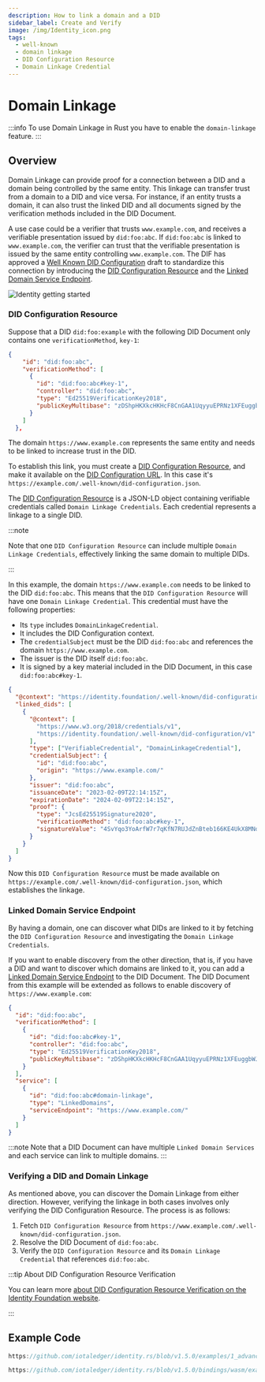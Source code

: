 ```yaml
---
description: How to link a domain and a DID
sidebar_label: Create and Verify
image: /img/Identity_icon.png
tags:
  - well-known
  - domain linkage
  - DID Configuration Resource
  - Domain Linkage Credential
---
```



# Domain Linkage

:::info
To use Domain Linkage in Rust you have to enable the `domain-linkage` feature.
:::

## Overview

Domain Linkage can provide proof for a connection between a DID and a domain being controlled by the same entity.
This linkage can transfer trust from a domain to a DID and vice versa.
For instance, if an entity trusts a domain, it can also trust the linked DID and all documents signed by
the verification methods included in the DID Document.

A use case could be a verifier that trusts `www.example.com`, and receives a verifiable presentation issued by `did:foo:abc`.
If `did:foo:abc` is linked to `www.example.com`, the verifier can trust that the verifiable presentation is issued by
the same entity controlling `www.example.com`.
The DIF has approved a [Well Known DID Configuration](https://identity.foundation/.well-known/resources/did-configuration/) draft to standardize this connection by introducing
the [DID Configuration Resource](https://identity.foundation/.well-known/resources/did-configuration/#did-configuration-resource) and the [Linked Domain Service Endpoint](https://identity.foundation/.well-known/resources/did-configuration/#linked-domain-service-endpoint).

![Identity getting started](/img/domain-linkage-diagram.png)

### DID Configuration Resource

Suppose that a DID `did:foo:example` with the following DID Document only contains one `verificationMethod`,  `key-1`:

```json {5}
{
    "id": "did:foo:abc",
    "verificationMethod": [
      {
        "id": "did:foo:abc#key-1",
        "controller": "did:foo:abc",
        "type": "Ed25519VerificationKey2018",
        "publicKeyMultibase": "zDShpHKXkcHKHcF8CnGAA1UqyyuEPRNz1XFEuggbWJQSq"
      }
    ]
  },
```

The domain `https://www.example.com` represents the same entity and needs to be linked to increase trust in the DID.

To establish this link, you must create a [DID Configuration Resource](https://identity.foundation/.well-known/resources/did-configuration/#did-configuration-resource),
and make it available on the [DID Configuration URL](https://identity.foundation/.well-known/resources/did-configuration/#did-configuration-uri).
In this case it's `https://example.com/.well-known/did-configuration.json`.

The [DID Configuration Resource](https://identity.foundation/.well-known/resources/did-configuration/#did-configuration-resource) is a JSON-LD object containing verifiable credentials called `Domain Linkage Credentials`.
Each credential represents a linkage to a single DID.

:::note

Note that one `DID Configuration Resource` can include multiple `Domain Linkage Credentials`,
effectively linking the same domain to multiple DIDs.

:::

In this example, the domain `https://www.example.com` needs to be linked to the DID `did:foo:abc`.
This means that the `DID Configuration Resource` will have one `Domain Linkage Credential`.
This credential must have the following properties:

- Its `type` includes `DomainLinkageCredential`.
- It includes the DID Configuration context.
- The `credentialSubject` must be the DID `did:foo:abc` and references the domain `https://www.example.com`.
- The issuer is the DID itself `did:foo:abc`.
- It is signed by a key material included in the DID Document, in this case `did:foo:abc#key-1`.

```json
{
  "@context": "https://identity.foundation/.well-known/did-configuration/v1",
  "linked_dids": [
    {
      "@context": [
        "https://www.w3.org/2018/credentials/v1",
        "https://identity.foundation/.well-known/did-configuration/v1"
      ],
      "type": ["VerifiableCredential", "DomainLinkageCredential"],
      "credentialSubject": {
        "id": "did:foo:abc",
        "origin": "https://www.example.com/"
      },
      "issuer": "did:foo:abc",
      "issuanceDate": "2023-02-09T22:14:15Z",
      "expirationDate": "2024-02-09T22:14:15Z",
      "proof": {
        "type": "JcsEd25519Signature2020",
        "verificationMethod": "did:foo:abc#key-1",
        "signatureValue": "4SvYqo3YoArfW7r7qKfN7RUJdZnBteb166KE4UkX8MNdbp5UW6YbykneAzvjyRmf5EVQ9bnP9cS5sbEPUn2uaAcB"
      }
    }
  ]
}
```

Now this `DID Configuration Resource` must be made available on `https://example.com/.well-known/did-configuration.json`,
which establishes the linkage.

### Linked Domain Service Endpoint

By having a domain, one can discover what DIDs are linked to it by fetching the `DID Configuration Resource` and
investigating the `Domain Linkage Credentials`.

If you want to enable discovery from the other direction, that is, if you have a DID and want to discover which
domains are linked to it, you can add a [Linked Domain Service Endpoint](https://identity.foundation/.well-known/resources/did-configuration/#linked-domain-service-endpoint) to the DID Document.
The DID Document from this example will be extended as follows to enable discovery of `https://www.example.com`:

```json {11-17}
{
  "id": "did:foo:abc",
  "verificationMethod": [
    {
      "id": "did:foo:abc#key-1",
      "controller": "did:foo:abc",
      "type": "Ed25519VerificationKey2018",
      "publicKeyMultibase": "zDShpHKXkcHKHcF8CnGAA1UqyyuEPRNz1XFEuggbWJQSq"
    }
  ],
  "service": [
    {
      "id": "did:foo:abc#domain-linkage",
      "type": "LinkedDomains",
      "serviceEndpoint": "https://www.example.com/"
    }
  ]
}
```

:::note
Note that a DID Document can have multiple `Linked Domain Services` and each service can link to multiple domains.
:::

### Verifying a DID and Domain Linkage

As mentioned above, you can discover the Domain Linkage from either direction.
However, verifying the linkage in both cases involves only verifying the DID Configuration Resource.
The process is as follows:

1. Fetch `DID Configuration Resource` from `https://www.example.com/.well-known/did-configuration.json`.
2. Resolve the DID Document of `did:foo:abc`.
3. Verify the `DID Configuration Resource` and its `Domain Linkage Credential` that references `did:foo:abc`.


:::tip About DID Configuration Resource Verification

You can learn more
[about DID Configuration Resource Verification on the Identity Foundation website](https://identity.foundation/.well-known/resources/did-configuration/#did-configuration-resource-verification).

:::

## Example Code

<Tabs groupId="language" queryString>
<TabItem value="rust" label="Rust">

```rust reference
https://github.com/iotaledger/identity.rs/blob/v1.5.0/examples/1_advanced/6_domain_linkage.rs
```

</TabItem>
<TabItem value="typescript-node" label="Typescript (Node.js)">

```ts reference
https://github.com/iotaledger/identity.rs/blob/v1.5.0/bindings/wasm/examples/src/1_advanced/5_domain_linkage.ts
```

</TabItem>
</Tabs>
